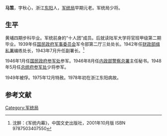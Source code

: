 '''马策'''{{BD|1904年||1978年|}}，字秋心，浙江[[东阳|东阳]]人，[[军统局|军统局]]早期元老。军统局少将。
==生平==
黄埔四期步科毕业。军统前身的“十人团”成员。后就读陆军大学将官班甲级第二期毕业。1939年任[[国民政府军事委员会|国民政府军事委员会]]军令部第二厅三处处长。1942年任[[财政部缉私署|财政部缉私署]]编练处长，1943年7月升任副署长。<ref>沈醉：《军统内幕》，中国文史出版社，2001年10月版 ISBN 9787503407550 </ref>

1946年1月任[[国民政府参军处|国民政府参军处]]参军。1946年8月任[[中华民国内政部|内政部]][[內政部警政署|警察总署]]主任秘书。1948年5月任[[总统府参军处|总统府参军处]]少将参军。

1949年被俘。1975年12月特赦。1978年初在浙江东阳病故。 
==参考文献==
<references/>
[[Category:军统局|Category:军统局]]